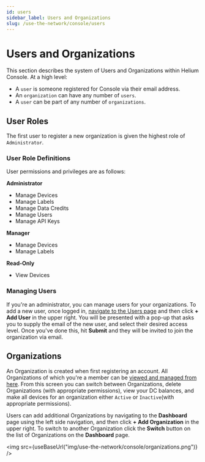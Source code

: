 ```yaml
---
id: users
sidebar_label: Users and Organizations
slug: /use-the-network/console/users
---
```


# Users and Organizations


This section describes the system of Users and Organizations within Helium Console. At a high level:

* A `user` is someone registered for Console via their email address.
* An `organization` can have any number of `users`.
* A `user` can be part of any number of `organizations`.


## User Roles

The first user to register a new organization is given the highest role of
`Administrator`. 

### User Role Definitions

User permissions and privileges are as follows:

**Administrator**
* Manage Devices
* Manage Labels
* Manage Data Credits
* Manage Users
* Manage API Keys

**Manager**
* Manage Devices
* Manage Labels

**Read-Only**
* View Devices

### Managing Users  

If you're an administrator, you can manage users for your organizations. To add a new user, once logged in, [navigate to the Users page](https://console.helium.com/users) and then click **+ Add User** in the upper right. You will be presented with a pop-up that asks you to supply the email of the new user, and select their desired access level. Once you've done this, hit **Submit** and they will be invited to join the organization via email. 
  
 
## Organizations

An Organization is created when first registering an account. All Organizations of which you're a member can be [viewed and managed from here](https://console.helium.com/organizations). From this screen you can switch between Organizations, delete Organizations (with appropriate permissions), view your DC balances, and make all devices for an organization either `Active` or `Inactive`(with appropriate permissions). 

Users can add additional Organizations by navigating to the **Dashboard** page using the left side
navigation, and then click **+ Add Organization** in the upper right. To switch
to another Organization click the **Switch** button on the list of Organizations
on the **Dashboard** page.


<img src={useBaseUrl("img/use-the-network/console/organizations.png")} />






